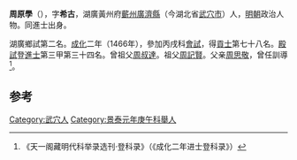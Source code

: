 '''周原學'''（{{bd|1428年||？}}），字'''希古'''，湖廣黃州府[[蘄州|蘄州]][[廣濟縣|廣濟縣]]（今湖北省[[武穴市|武穴市]]）人，[[明朝|明朝]]政治人物。同進士出身。

湖廣鄉試第二名。[[成化|成化]]二年（1466年），參加丙戌科[[會試|會試]]，得[[貢士|貢士]]第七十八名。[[殿試|殿試]]登[[進士|進士]]第三甲第三十四名。曾祖父[[周叔達|周叔達]]。祖父[[周記賢|周記賢]]。父亲[[周思敬|周思敬]]，曾任訓導<ref>《天一阁藏明代科举录选刊·登科录》（《成化二年进士登科录》）</ref>。

==参考==
{{reflist}}
{{明朝人物小作品}}
{{成化二年丙戌科殿試金榜}}
{{DEFAULTSORT:Zhou周}}

[[Category:武穴人|Category:武穴人]]
[[Category:景泰元年庚午科舉人|Category:景泰元年庚午科舉人]]